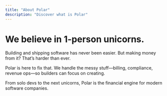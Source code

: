 ```yaml
---
title: "About Polar"
description: "Discover what is Polar"
---
```


# We believe in 1-person unicorns.

Building and shipping software has never been easier.
But making money from it? That’s harder than ever.

Polar is here to fix that. We handle the messy stuff—billing, compliance, revenue ops—so builders can focus on creating.

From solo devs to the next unicorns, Polar is the financial engine for modern software companies.
